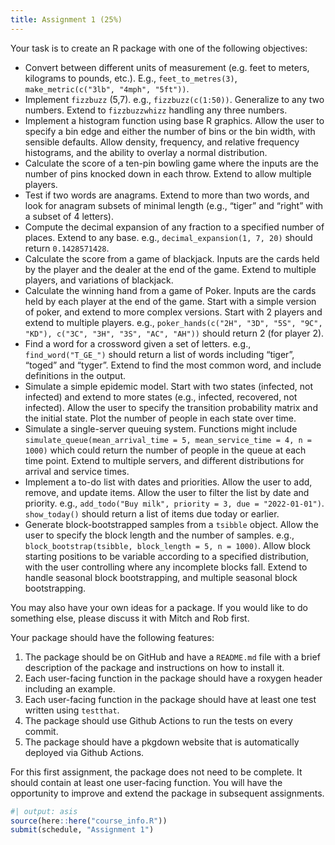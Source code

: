 ```yaml
---
title: Assignment 1 (25%)
---
```


Your task is to create an R package with one of the following objectives:

* Convert between different units of measurement (e.g. feet to meters, kilograms to pounds, etc.). E.g., `feet_to_metres(3)`, `make_metric(c("3lb", "4mph", "5ft"))`.
* Implement `fizzbuzz` (5,7). e.g., `fizzbuzz(c(1:50))`. Generalize to any two numbers. Extend to `fizzbuzzwhizz` handling any three numbers.
* Implement a histogram function using base R graphics. Allow the user to specify a bin edge and either the number of bins or the bin width, with sensible defaults. Allow density, frequency, and relative frequency histograms, and the ability to overlay a normal distribution.
* Calculate the score of a ten-pin bowling game where the inputs are the number of pins knocked down in each throw. Extend to allow multiple players.
* Test if two words are anagrams. Extend to more than two words, and look for anagram subsets of minimal length (e.g., "tiger" and "right" with a subset of 4 letters).
* Compute the decimal expansion of any fraction to a specified number of places. Extend to any base. e.g., `decimal_expansion(1, 7, 20)` should return `0.1428571428`.
* Calculate the score from a game of blackjack. Inputs are the cards held by the player and the dealer at the end of the game. Extend to multiple players, and variations of blackjack.
* Calculate the winning hand from a game of Poker. Inputs are the cards held by each player at the end of the game. Start with a simple version of poker, and extend to more complex versions. Start with 2 players and extend to multiple players. e.g., `poker_hands(c("2H", "3D", "5S", "9C", "KD"), c("3C", "3H", "3S", "AC", "AH"))` should return 2 (for player 2).
* Find a word for a crossword given a set of letters. e.g., `find_word("T_GE_")` should return a list of words including "tiger", "toged" and "tyger". Extend to find the most common word, and include definitions in the output.
* Simulate a simple epidemic model. Start with two states (infected, not infected) and extend to more states (e.g., infected, recovered, not infected). Allow the user to specify the transition probability matrix and the initial state. Plot the number of people in each state over time.
* Simulate a single-server queuing system. Functions might include `simulate_queue(mean_arrival_time = 5, mean_service_time = 4, n = 1000)` which could return the number of people in the queue at each time point.  Extend to multiple servers, and different distributions for arrival and service times.
* Implement a to-do list with dates and priorities. Allow the user to add, remove, and update items. Allow the user to filter the list by date and priority. e.g., `add_todo("Buy milk", priority = 3, due = "2022-01-01")`. `show_today()` should return a list of items due today or earlier.
* Generate block-bootstrapped samples from a `tsibble` object. Allow the user to specify the block length and the number of samples. e.g., `block_bootstrap(tsibble, block_length = 5, n = 1000)`. Allow block starting positions to be variable according to a specified distribution, with the user controlling where any incomplete blocks fall. Extend to handle seasonal block bootstrapping, and multiple seasonal block bootstrapping.

You may also have your own ideas for a package. If you would like to do something else, please discuss it with Mitch and Rob first.

Your package should have the following features:

1. The package should be on GitHub and have a `README.md` file with a brief description of the package and instructions on how to install it.
2. Each user-facing function in the package should have a roxygen header including an example.
3. Each user-facing function in the package should have at least one test written using `testthat`.
4. The package should use Github Actions to run the tests on every commit.
5. The package should have a pkgdown website that is automatically deployed via Github Actions.

For this first assignment, the package does not need to be complete. It should contain at least one user-facing function. You will have the opportunity to improve and extend the package in subsequent assignments.

```r
#| output: asis
source(here::here("course_info.R"))
submit(schedule, "Assignment 1")
```
